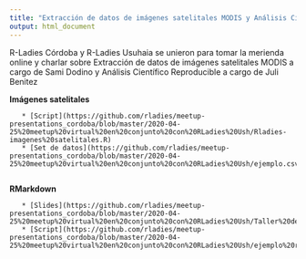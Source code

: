 ```yaml
---
title: "Extracción de datos de imágenes satelitales MODIS y Análisis Científico Reproducible"
output: html_document
---
```


R-Ladies Córdoba y R-Ladies Usuhaia se unieron para tomar la merienda online y charlar sobre Extracción de datos de imágenes satelitales MODIS a cargo de Sami Dodino y Análisis Científico Reproducible a cargo de Juli Benitez

**Imágenes satelitales**
              
       * [Script](https://github.com/rladies/meetup-presentations_cordoba/blob/master/2020-04-25%20meetup%20virtual%20en%20conjunto%20con%20RLadies%20Ush/Rladies-imagenes%20satelitales.R)
       * [Set de datos](https://github.com/rladies/meetup-presentations_cordoba/blob/master/2020-04-25%20meetup%20virtual%20en%20conjunto%20con%20RLadies%20Ush/ejemplo.csv)
       
**RMarkdown**
       
       * [Slides](https://github.com/rladies/meetup-presentations_cordoba/blob/master/2020-04-25%20meetup%20virtual%20en%20conjunto%20con%20RLadies%20Ush/Taller%20de%20RMarkdown.pdf)
       * [Script](https://github.com/rladies/meetup-presentations_cordoba/blob/master/2020-04-25%20meetup%20virtual%20en%20conjunto%20con%20RLadies%20Ush/ejemplo%20rmd%20diamantes.Rmd)